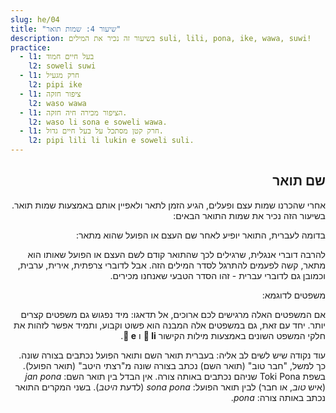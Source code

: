 ```yaml
---
slug: he/04
title: "שיעור 4: שמות תואר"
description: בשיעור זה נכיר את המילים suli, lili, pona, ike, wawa, suwi!
practice:
  - l1: בעל חיים חמוד
    l2: soweli suwi
  - l1: חרק מגעיל
    l2: pipi ike
  - l1: ציפור חזקה
    l2: waso wawa
  - l1: הציפור מכירה חיה חזקה.
    l2: waso li sona e soweli wawa.
  - l1: חרק קטן מסתכל על בעל חיים גדול.
    l2: pipi lili li lukin e soweli suli.
---
```



<div dir="rtl">

## שם תואר

אחרי שהכרנו שמות עצם ופעלים, הגיע הזמן לתאר ולאפיין אותם באמצעות שמות תואר. בשיעור הזה נכיר את שמות התואר הבאים:

<List>
  <Word sl="suli" m="גדול, חשוב" />
  <Word sl="lili" m="קטן, צעיר" />
  <Word sl="pona" m="טוב, נעים" />
  <Word sl="ike" m="רע, לא נעים" />
  <Word sl="wawa" m="חזק, מדהים" />
  <Word sl="sona" m="חכם, ידען" />
  <Word sl="suwi" m="מתוק, חמוד" />
</List>

בדומה לעברית, התואר יופיע לאחר שם העצם או הפועל שהוא מתאר:

<List>
  <Word sl="soweli suli" m="בעל חיים גדול" />
  <Word sl="pipi lili" m="חרק קטן" />
  <Word sl="waso suwi" m="ציפור חמודה" />
</List>

להרבה דוברי אנגלית, שרגילים לכך שהתואר קודם לשם העצם או הפועל שאותו הוא מתאר, קשה לפעמים להתרגל לסדר המילים הזה. אבל לדוברי צרפתית, אירית, ערבית, וכמובן גם לדוברי עברית - זהו הסדר הטבעי שאנחנו מכירים.

משפטים לדוגמא:

<List>
  <Sentence
    sl="waso li lukin e soweli suwi."
    m="הציפור רואה את החיה החמודה."
  />
  <Sentence
    sl="soweli wawa li moku e kasi suli."
    m="הציפור החזקה אוכלת חרקים קטנים."
  />
  <Sentence
    sl="pipi ike li moku lili e soweli."
    m="חרקים רעים נשכו את החיה."
  />
  <Sentence
    sl="waso sona li sona pona e pipi."
    m="הציפור החכמה מכירה חרקים היטב."
  />
</List>

אם המשפטים האלה מרגישים לכם ארוכים, אל תדאגו: מיד נפגוש גם משפטים קצרים יותר. יחד עם זאת, גם במשפטים אלה המבנה הוא פשוט וקבוע, ותמיד אפשר לזהות את חלקי המשפט השונים באמצעות מילות הקישור **󱤧 li** ו **󱤉 e**.

עוד נקודה שיש לשים לב אליה: בעברית תואר השם ותואר הפועל נכתבים בצורה שונה. כך למשל, "חבר טוב" (תואר השם) נכתב בצורה שונה מ"רצתי היטב" (תואר הפועל). בשפת Toki Pona שניהם נכתבים באותה צורה. אין הבדל בין תואר השם: _jan pona_ (איש _טוב_, או חבר) לבין תואר הפועל: _sona pona_ (לדעת _היטב_). בשני המקרים התואר נכתב באותה צורה: _pona_. 

<Practice exercises={frontmatter.practice} client:load />

</div>